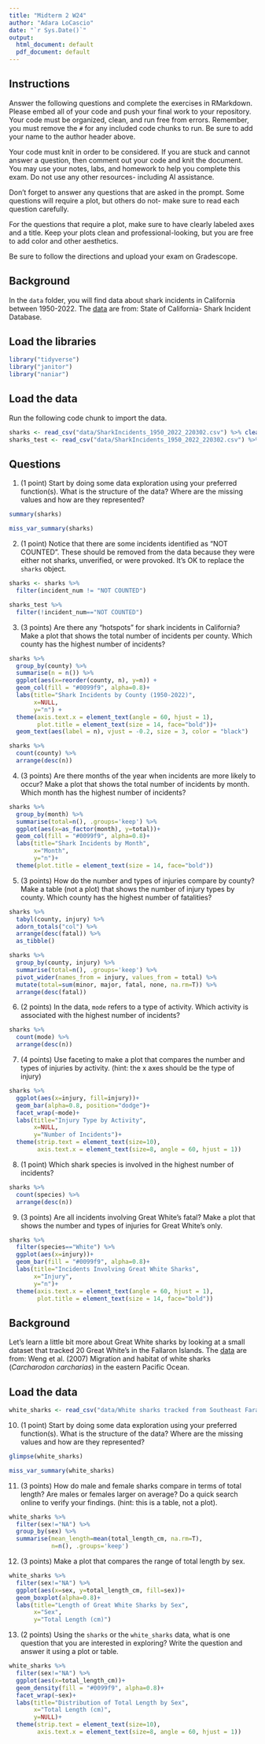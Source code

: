 ---
title: "Midterm 2 W24"
author: "Adara LoCascio"
date: "`r Sys.Date()`"
output:
  html_document: default
  pdf_document: default
---

## Instructions
Answer the following questions and complete the exercises in RMarkdown. Please embed all of your code and push your final work to your repository. Your code must be organized, clean, and run free from errors. Remember, you must remove the `#` for any included code chunks to run. Be sure to add your name to the author header above. 

Your code must knit in order to be considered. If you are stuck and cannot answer a question, then comment out your code and knit the document. You may use your notes, labs, and homework to help you complete this exam. Do not use any other resources- including AI assistance.  

Don't forget to answer any questions that are asked in the prompt. Some questions will require a plot, but others do not- make sure to read each question carefully.  

For the questions that require a plot, make sure to have clearly labeled axes and a title. Keep your plots clean and professional-looking, but you are free to add color and other aesthetics.  

Be sure to follow the directions and upload your exam on Gradescope.    

## Background
In the `data` folder, you will find data about shark incidents in California between 1950-2022. The [data](https://catalog.data.gov/dataset/shark-incident-database-california-56167) are from: State of California- Shark Incident Database.   

## Load the libraries
```{r message=FALSE, warning=FALSE}
library("tidyverse")
library("janitor")
library("naniar")
```

## Load the data
Run the following code chunk to import the data.
```{r message=FALSE, warning=FALSE}
sharks <- read_csv("data/SharkIncidents_1950_2022_220302.csv") %>% clean_names()
sharks_test <- read_csv("data/SharkIncidents_1950_2022_220302.csv") %>% clean_names()
```

## Questions
1. (1 point) Start by doing some data exploration using your preferred function(s). What is the structure of the data? Where are the missing values and how are they represented?  
```{r}
summary(sharks)
```

```{r}
miss_var_summary(sharks)
```
2. (1 point) Notice that there are some incidents identified as "NOT COUNTED". These should be removed from the data because they were either not sharks, unverified, or were provoked. It's OK to replace the `sharks` object.
```{r}
sharks <- sharks %>% 
  filter(incident_num != "NOT COUNTED")
```

```{r}
sharks_test %>% 
  filter(!incident_num=="NOT COUNTED")
```
3. (3 points) Are there any "hotspots" for shark incidents in California? Make a plot that shows the total number of incidents per county. Which county has the highest number of incidents?
```{r}
sharks %>% 
  group_by(county) %>%
  summarise(n = n()) %>%
  ggplot(aes(x=reorder(county, n), y=n)) +
  geom_col(fill = "#0099f9", alpha=0.8)+
  labs(title="Shark Incidents by County (1950-2022)", 
       x=NULL, 
       y="n") +
  theme(axis.text.x = element_text(angle = 60, hjust = 1),
        plot.title = element_text(size = 14, face="bold"))+
  geom_text(aes(label = n), vjust = -0.2, size = 3, color = "black")
```

```{r}
sharks %>% 
  count(county) %>% 
  arrange(desc(n))
```

4. (3 points) Are there months of the year when incidents are more likely to occur? Make a plot that shows the total number of incidents by month. Which month has the highest number of incidents?  
```{r}
sharks %>% 
  group_by(month) %>%
  summarise(total=n(), .groups='keep') %>% 
  ggplot(aes(x=as_factor(month), y=total))+
  geom_col(fill = "#0099f9", alpha=0.8)+
  labs(title="Shark Incidents by Month", 
       x="Month", 
       y="n")+
  theme(plot.title = element_text(size = 14, face="bold"))
```
5. (3 points) How do the number and types of injuries compare by county? Make a table (not a plot) that shows the number of injury types by county. Which county has the highest number of fatalities?  
```{r}
sharks %>% 
  tabyl(county, injury) %>% 
  adorn_totals("col") %>% 
  arrange(desc(fatal)) %>% 
  as_tibble()
```

```{r}
sharks %>% 
  group_by(county, injury) %>%
  summarise(total=n(), .groups='keep') %>% 
  pivot_wider(names_from = injury, values_from = total) %>% 
  mutate(total=sum(minor, major, fatal, none, na.rm=T)) %>% 
  arrange(desc(fatal))
```
6. (2 points) In the data, `mode` refers to a type of activity. Which activity is associated with the highest number of incidents?
```{r}
sharks %>% 
  count(mode) %>% 
  arrange(desc(n))
```
7. (4 points) Use faceting to make a plot that compares the number and types of injuries by activity. (hint: the x axes should be the type of injury) 
```{r}
sharks %>% 
  ggplot(aes(x=injury, fill=injury))+
  geom_bar(alpha=0.8, position="dodge")+
  facet_wrap(~mode)+
  labs(title="Injury Type by Activity", 
       x=NULL, 
       y="Number of Incidents")+
  theme(strip.text = element_text(size=10),
        axis.text.x = element_text(size=8, angle = 60, hjust = 1))
```
8. (1 point) Which shark species is involved in the highest number of incidents?  
```{r}
sharks %>% 
  count(species) %>% 
  arrange(desc(n))
```
9. (3 points) Are all incidents involving Great White's fatal? Make a plot that shows the number and types of injuries for Great White's only.  
```{r}
sharks %>% 
  filter(species=="White") %>% 
  ggplot(aes(x=injury))+
  geom_bar(fill = "#0099f9", alpha=0.8)+
  labs(title="Incidents Involving Great White Sharks", 
       x="Injury", 
       y="n")+
  theme(axis.text.x = element_text(angle = 60, hjust = 1),
        plot.title = element_text(size = 14, face="bold"))
```
## Background
Let's learn a little bit more about Great White sharks by looking at a small dataset that tracked 20 Great White's in the Fallaron Islands. The [data](https://link.springer.com/article/10.1007/s00227-007-0739-4) are from: Weng et al. (2007) Migration and habitat of white sharks (_Carcharodon carcharias_) in the eastern Pacific Ocean.

## Load the data
```{r message=FALSE, warning=FALSE}
white_sharks <- read_csv("data/White sharks tracked from Southeast Farallon Island, CA, USA, 1999 2004.csv", na = c("?", "n/a")) %>% clean_names()
```

10. (1 point) Start by doing some data exploration using your preferred function(s). What is the structure of the data? Where are the missing values and how are they represented?
```{r}
glimpse(white_sharks)
```

```{r}
miss_var_summary(white_sharks)
```
11. (3 points) How do male and female sharks compare in terms of total length? Are males or females larger on average? Do a quick search online to verify your findings. (hint: this is a table, not a plot).  
```{r}
white_sharks %>%
  filter(sex!="NA") %>% 
  group_by(sex) %>% 
  summarise(mean_length=mean(total_length_cm, na.rm=T),
            n=n(), .groups='keep')
```

12. (3 points) Make a plot that compares the range of total length by sex.
```{r}
white_sharks %>% 
  filter(sex!="NA") %>% 
  ggplot(aes(x=sex, y=total_length_cm, fill=sex))+
  geom_boxplot(alpha=0.8)+
  labs(title="Length of Great White Sharks by Sex", 
       x="Sex", 
       y="Total Length (cm)")
```

13. (2 points) Using the `sharks` or the `white_sharks` data, what is one question that you are interested in exploring? Write the question and answer it using a plot or table. 
```{r}
white_sharks %>%
  filter(sex!="NA") %>% 
  ggplot(aes(x=total_length_cm))+
  geom_density(fill = "#0099f9", alpha=0.8)+
  facet_wrap(~sex)+
  labs(title="Distribution of Total Length by Sex", 
       x="Total Length (cm)", 
       y=NULL)+
  theme(strip.text = element_text(size=10),
        axis.text.x = element_text(size=8, angle = 60, hjust = 1))
```